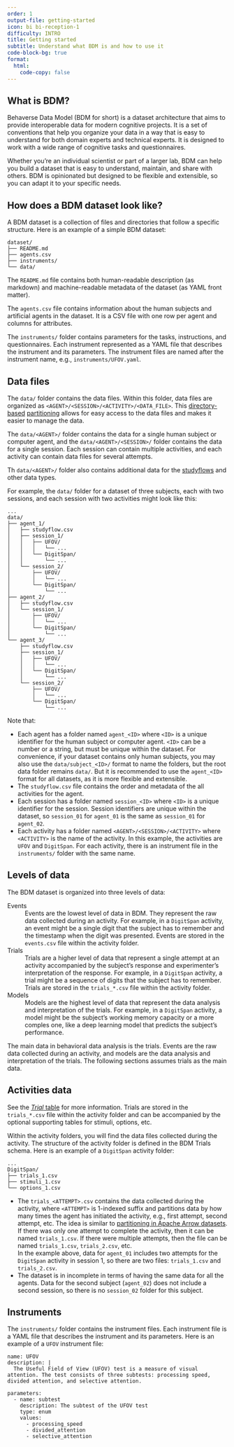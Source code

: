 ```yaml
---
order: 1
output-file: getting-started
icon: bi bi-reception-1
difficulty: INTRO
title: Getting started
subtitle: Understand what BDM is and how to use it
code-block-bg: true
format:
  html:
    code-copy: false
---
```


## What is BDM?

Behaverse Data Model (BDM for short) is a dataset architecture that aims to provide interoperable data for modern cognitive projects. It is a set of conventions that help you organize your data in a way that is easy to understand for both domain experts and technical experts. It is designed to work with a wide range of cognitive tasks and questionnaires.

Whether you're an individual scientist or part of a larger lab, BDM can help you build a dataset that is easy to understand, maintain, and share with others. BDM is opinionated but designed to be flexible and extensible, so you can adapt it to your specific needs.

## How does a BDM dataset look like?

A BDM dataset is a collection of files and directories that follow a specific structure. Here is an example of a simple BDM dataset:

```.default
dataset/
├── README.md
├── agents.csv
├── instruments/
└── data/
```


The `README.md` file contains both human-readable description (as markdown) and machine-readable metadata of the dataset (as YAML front matter).

The `agents.csv` file contains information about the human subjects and artificial agents in the dataset. It is a CSV file with one row per agent and columns for attributes.

The `instruments/` folder contains parameters for the tasks, instructions, and questionnaires. Each instrument represented as a YAML file that describes the instrument and its parameters. The instrument files are named after the instrument name, e.g., `instruments/UFOV.yaml`.

## Data files

The `data/` folder contains the data files. Within this folder, data files are organized as `<AGENT>/<SESSION>/<ACTIVITY>/<DATA_FILE>`. This [directory-based](https://arrow.apache.org/docs/python/generated/pyarrow.dataset.partitioning.html) [partitioning](https://en.wikipedia.org/wiki/Partition_(database)) allows for easy access to the data files and makes it easier to manage the data.

The `data/<AGENT>/` folder contains the data for a single human subject or computer agent, and the `data/<AGENT>/<SESSION>/` folder contains the data for a single session. Each session can contain multiple activities, and each activity can contain data files for several attempts.

Th `data/<AGENT>/` folder also contains additional data for the [studyflows](../spec/general/3-studyflows.qmd) and other data types.

For example, the `data/` folder for a dataset of three subjects, each with two sessions, and each session with two activities might look like this:

```.default
...
data/
├── agent_1/
│   ├── studyflow.csv
│   ├── session_1/
│   │   ├── UFOV/
│   │   │   └── ...
│   │   └── DigitSpan/
│   │       └── ...
│   └── session_2/
│       ├── UFOV/
│       │   └── ...
│       └── DigitSpan/
│           └── ...
├── agent_2/
│   ├── studyflow.csv
│   └── session_1/
│       ├── UFOV/
│       │   └── ...
│       └── DigitSpan/
│           └── ...
└── agent_3/
    ├── studyflow.csv
    ├── session_1/
    │   ├── UFOV/
    │   │   └── ...
    │   └── DigitSpan/
    │       └── ...
    └── session_2/
        ├── UFOV/
        │   └── ...
        └── DigitSpan/
            └── ...
```

Note that:

- Each agent has a folder named `agent_<ID>` where `<ID>` is a unique identifier for the human subject or computer agent. `<ID>` can be a number or a string, but must be unique within the dataset. For convenience, if your dataset contains only human subjects, you may also use the `data/subject_<ID>/` format to name the folders, but the root data folder remains `data/`. But it is recommended to use the `agent_<ID>` format for all datasets, as it is more flexible and extensible.
- The `studyflow.csv` file contains the order and metadata of the all activities for the agent.
- Each session has a folder named `session_<ID>` where `<ID>` is a unique identifier for the session. Session identifiers are unique within the dataset, so `session_01` for `agent_01` is the same as `session_01` for `agent_02`.
- Each activity has a folder named `<AGENT>/<SESSION>/<ACTIVITY>` where `<ACTIVITY>` is the name of the activity. In this example, the activities are `UFOV` and `DigitSpan`. For each activity, there is an instrument file in the `instruments/` folder with the same name.


## Levels of data

The BDM dataset is organized into three levels of data:


Events
: Events are the lowest level of data in BDM. They represent the raw data collected during an activity. For example, in a `DigitSpan` activity, an event might be a single digit that the subject has to remember and the timestamp when the digit was presented. Events are stored in the `events.csv` file within the activity folder.

Trials
: Trials are a higher level of data that represent a single attempt at an activity accompanied by the subject's response and experimenter's interpretation of the response. For example, in a `DigitSpan` activity, a trial might be a sequence of digits that the subject has to remember. Trials are stored in the `trials_*.csv` file within the activity folder.

Models
: Models are the highest level of data that represent the data analysis and interpretation of the trials. For example, in a `DigitSpan` activity, a model might be the subject's working memory capacity or a more comples one, like a deep learning model that predicts the subject's performance.

The main data in behavioral data analysis is the trials. Events are the raw data collected during an activity, and models are the data analysis and interpretation of the trials. The following sections assumes trials as the main data.


## Activities data

See the [*<i class="bi bi-grid-3x3"></i> Trial* table](/spec/trials/1-trial.qmd) for more information. Trials are stored in the `trials_*.csv` file within the activity folder and can be accompanied by the optional supporting tables for stimuli, options, etc.


Within the activity folders, you will find the data files collected during the activity. The structure of the activity folder is defined in the BDM Trials schema. Here is an example of a `DigitSpan` activity folder:

```.default
...
DigitSpan/
├── trials_1.csv
├── stimuli_1.csv
└── options_1.csv
```

- The `trials_<ATTEMPT>.csv` contains the data collected during the activity, where `<ATTEMPT>` is 1-indexed suffix and partitions data by how many times the agent has initiated the activity, e.g., first attempt, second attempt, etc. The idea is similar to [partitioning in Apache Arrow datasets](https://arrow.apache.org/docs/python/generated/pyarrow.dataset.partitioning.html). <br />If there was only one attempt to complete the activity, then it can be named `trials_1.csv`. If there were multiple attempts, then the file can be named `trials_1.csv`, `trials_2.csv`, etc. <br />In the example above, data for `agent_01` includes two attempts for the `DigitSpan` activity in session 1, so there are two files: `trials_1.csv` and `trials_2.csv`.
- The dataset is in incomplete in terms of having the same data for all the agents. Data for the second subject (`agent_02`) does not include a second session, so there is no `session_02` folder for this subject.


## Instruments

The `instruments/` folder contains the instrument files. Each instrument file is a YAML file that describes the instrument and its parameters. Here is an example of a `UFOV` instrument file:

```.default
name: UFOV
description: |
  The Useful Field of View (UFOV) test is a measure of visual attention. The test consists of three subtests: processing speed, divided attention, and selective attention.

parameters:
  - name: subtest
    description: The subtest of the UFOV test
    type: enum
    values:
      - processing_speed
      - divided_attention
      - selective_attention
```
